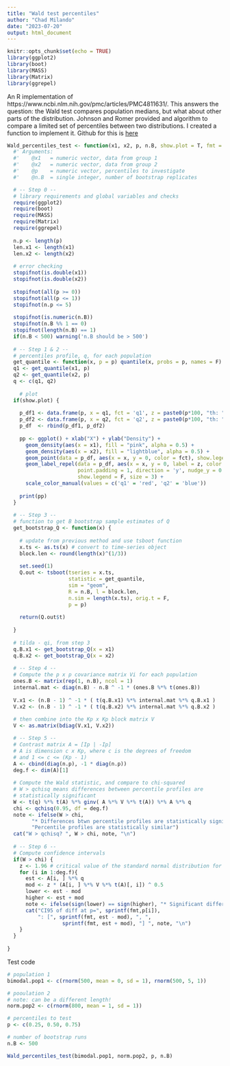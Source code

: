 ```yaml
---
title: "Wald test percentiles"
author: "Chad Milando"
date: "2023-07-20"
output: html_document
---
```


```r
knitr::opts_chunk$set(echo = TRUE)
library(ggplot2)
library(boot)
library(MASS)
library(Matrix)
library(ggrepel)
```

An R implementation of https://www.ncbi.nlm.nih.gov/pmc/articles/PMC4811631/. This answers the question: the Wald test compares population medians, but what about other parts of the distribution. Johnson and Romer provided and algorithm to compare a limited set of percentiles between two distributions. I created a function to implement it. Github for this is [here](https://github.com/cmilando/wald-test-percentiles)

```r
Wald_percentiles_test <- function(x1, x2, p, n.B, show.plot = T, fmt = '%1.3f') {
  #' Arguments:
  #'    @x1   = numeric vector, data from group 1
  #'    @x2   = numeric vector, data from group 2
  #'    @p    = numeric vector, percentiles to investigate
  #'    @n.B  = single integer, number of bootstrap replicates

  # -- Step 0 --
  # library requirements and global variables and checks
  require(ggplot2)
  require(boot)
  require(MASS)
  require(Matrix)
  require(ggrepel)
              
  n.p <- length(p)
  len.x1 <- length(x1)
  len.x2 <- length(x2)
  
  # error checking
  stopifnot(is.double(x1))
  stopifnot(is.double(x2))
  
  stopifnot(all(p >= 0))
  stopifnot(all(p <= 1))
  stopifnot(n.p <= 5)
  
  stopifnot(is.numeric(n.B))
  stopifnot(n.B %% 1 == 0)
  stopifnot(length(n.B) == 1)
  if(n.B < 500) warning('n.B should be > 500')
  
  # -- Step 1 & 2 --
  # percentiles profile, q, for each population
  get_quantile <- function(x, p = p) quantile(x, probs = p, names = F)
  q1 <- get_quantile(x1, p)
  q2 <- get_quantile(x2, p)
  q <- c(q1, q2)
  
    # plot
  if(show.plot) {
    
    p_df1 <- data.frame(p, x = q1, fct = 'q1', z = paste0(p*100, "th: ", signif(q1, 2)))
    p_df2 <- data.frame(p, x = q2, fct = 'q2', z = paste0(p*100, "th: ", signif(q2, 2)))
    p_df  <- rbind(p_df1, p_df2)
    
    pp <- ggplot() + xlab("X") + ylab("Density") +
      geom_density(aes(x = x1), fill = "pink", alpha = 0.5) +
      geom_density(aes(x = x2), fill = "lightblue", alpha = 0.5) +
      geom_point(data = p_df, aes(x = x, y = 0, color = fct), show.legend = F) + 
      geom_label_repel(data = p_df, aes(x = x, y = 0, label = z, color = fct), 
                       point.padding = 1, direction = 'y', nudge_y = 0.1, 
                       show.legend = F, size = 3) + 
      scale_color_manual(values = c('q1' = 'red', 'q2' = 'blue'))
    
    print(pp)
  }
  
  # -- Step 3 --
  # function to get B bootstrap sample estimates of Q
  get_bootstrap_Q <- function(x) {
    
    # update from previous method and use tsboot function
    x.ts <- as.ts(x) # convert to time-series object
    block.len <- round(length(x)^(1/3))
    
    set.seed(1)
    Q.out <- tsboot(tseries = x.ts, 
                    statistic = get_quantile, 
                    sim = "geom", 
                    R = n.B, l = block.len, 
                    n.sim = length(x.ts), orig.t = F,
                    p = p) 
    
    return(Q.out$t)
    
  }
  
  # tilda - qi, from step 3
  q.B.x1 <- get_bootstrap_Q(x = x1)
  q.B.x2 <- get_bootstrap_Q(x = x2)
  
  # -- Step 4 -- 
  # Compute the p x p covariance matrix Vi for each population
  ones.B <- matrix(rep(1, n.B), ncol = 1)
  internal.mat <- diag(n.B) - n.B ^ -1 * (ones.B %*% t(ones.B))
  
  V.x1 <- (n.B - 1) ^ -1 * ( t(q.B.x1) %*% internal.mat %*% q.B.x1 )
  V.x2 <- (n.B - 1) ^ -1 * ( t(q.B.x2) %*% internal.mat %*% q.B.x2 )
  
  # then combine into the Kp x Kp block matrix V
  V <- as.matrix(bdiag(V.x1, V.x2))

  # -- Step 5 --
  # Contrast matrix A = [Ip | -Ip]
  # A is dimension c x Kp, where c is the degrees of freedom
  # and 1 <= c <= (Kp - 1)
  A <- cbind(diag(n.p), -1 * diag(n.p))
  deg.f <- dim(A)[1]
  
  # Compute the Wald statistic, and compare to chi-squared
  # W > qchisq means differences between percentile profiles are
  # statistically significant
  W <- t(q) %*% t(A) %*% ginv( A %*% V %*% t(A)) %*% A %*% q
  chi <- qchisq(0.95, df = deg.f)
  note <- ifelse(W > chi, 
        "* Differences btwn percentile profiles are statistically significant", 
        "Percentile profiles are statistically similar")
  cat("W > qchisq? ", W > chi, note, "\n")
  
  # -- Step 6 --
  # Compute confidence intervals
  if(W > chi) {
    z <- 1.96 # critical value of the standard normal distribution for CI 95%
    for (i in 1:deg.f){
      est <- A[i, ] %*% q
      mod <- z * (A[i, ] %*% V %*% t(A)[, i]) ^ 0.5
      lower <- est - mod
      higher <- est + mod
      note <- ifelse(sign(lower) == sign(higher), "* Significant difference", "")
      cat("CI95 of diff at p=", sprintf(fmt,p[i]), 
          ": [", sprintf(fmt, est - mod), ", ",
                  sprintf(fmt, est + mod), "] ", note, "\n")
    }
  }
  
}
```

Test code
```r
# population 1
bimodal.pop1 <- c(rnorm(500, mean = 0, sd = 1), rnorm(500, 5, 1))

# pooulation 2
# note: can be a different length!
norm.pop2 <- c(rnorm(800, mean = 1, sd = 1))

# percentiles to test
p <- c(0.25, 0.50, 0.75)

# number of bootstrap runs
n.B <- 500

Wald_percentiles_test(bimodal.pop1, norm.pop2, p, n.B)
```